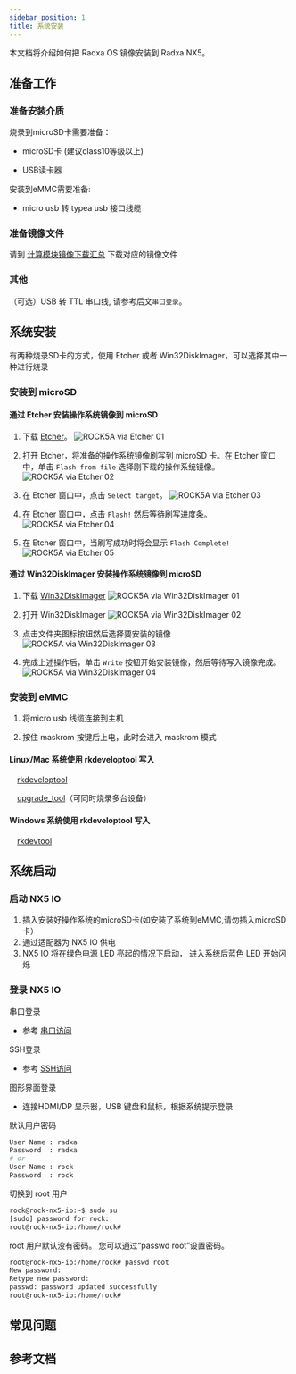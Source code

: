 ```yaml
---
sidebar_position: 1
title: 系统安装
---
```


本文档将介绍如何把 Radxa OS 镜像安装到 Radxa NX5。

## 准备工作

### 准备安装介质

烧录到microSD卡需要准备：

- microSD卡 (建议class10等级以上)

- USB读卡器

安装到eMMC需要准备:

- micro usb 转 typea usb 接口线缆

### 准备镜像文件

请到 [计算模块镜像下载汇总](/docs/compute-module/images.md) 下载对应的镜像文件

### 其他

（可选）USB 转 TTL 串口线, 请参考后文`串口登录`。

## 系统安装

有两种烧录SD卡的方式，使用 Etcher 或者 Win32DiskImager，可以选择其中一种进行烧录

### 安装到 microSD

<Tabs queryString="target">

<TabItem value="通过Etcher" label="Etcher">

#### 通过 Etcher 安装操作系统镜像到 microSD

1. 下载 [Etcher](https://etcher.balena.io/)。
   ![ROCK5A via Etcher 01](/img/rock5a/rock5a-etcher.webp)

2. 打开 Etcher，将准备的操作系统镜像刷写到 microSD 卡。在 Etcher 窗口中，单击 `Flash from file` 选择刚下载的操作系统镜像。
   ![ROCK5A via Etcher 02](/img/rock5a/rock5a-etcher-1.webp)

3. 在 Etcher 窗口中，点击 `Select target`。
   ![ROCK5A via Etcher 03](/img/rock5a/rock5a-etcher-2.webp)

4. 在 Etcher 窗口中，点击 `Flash!` 然后等待刷写进度条。
   ![ROCK5A via Etcher 04](/img/rock5a/rock5a-etcher-3.webp)

5. 在 Etcher 窗口中，当刷写成功时将会显示 `Flash Complete!`
   ![ROCK5A via Etcher 05](/img/rock5a/rock5a-etcher-4.webp)

</TabItem>

<TabItem value="通过 Win32DiskImager" label="Win32DiskImager">

#### 通过 Win32DiskImager 安装操作系统镜像到 microSD

1. 下载 [Win32DiskImager](https://win32diskimager.org/)
   ![ROCK5A via Win32DiskImager 01](/img/rock5a/rock5a-win32.webp)

2. 打开 Win32DiskImager
   ![ROCK5A via Win32DiskImager 02](/img/rock5a/rock5a-win32-1.webp)

3. 点击文件夹图标按钮然后选择要安装的镜像
   ![ROCK5A via Win32DiskImager 03](/img/rock5a/rock5a-win32-2.webp)

4. 完成上述操作后，单击 `Write` 按钮开始安装镜像，然后等待写入镜像完成。
   ![ROCK5A via Win32DiskImager 04](/img/rock5a/rock5a-win32-3.webp)

</TabItem>

</Tabs>

### 安装到 eMMC

1. 将micro usb 线缆连接到主机

2. 按住 maskrom 按键后上电，此时会进入 maskrom 模式

<Tabs queryString="target">

<TabItem value="Linux/Mac" label="Linux">

#### Linux/Mac 系统使用 rkdeveloptool 写入

&emsp;[rkdeveloptool](/general-tutorial/rksdk/rkdeveloptool)

&emsp;[upgrade_tool](general-tutorial/rksdk/upgrade_tool)（可同时烧录多台设备）

</TabItem>

<TabItem value="Windows" label="Windows">

#### Windows 系统使用 rkdeveloptool 写入

&emsp;[rkdevtool](/general-tutorial/rksdk/rkdevtool)

</TabItem>

</Tabs>

## 系统启动

### 启动 NX5 IO

1. 插入安装好操作系统的microSD卡(如安装了系统到eMMC,请勿插入microSD卡）
2. 通过适配器为 NX5 IO 供电
3. NX5 IO 将在绿色电源 LED 亮起的情况下启动， 进入系统后蓝色 LED 开始闪烁

### 登录 NX5 IO

串口登录

- 参考 [串口访问](/general-tutorial/serial)

SSH登录

- 参考 [SSH访问](/radxa-os/config/ssh-access.md)

图形界面登录

- 连接HDMI/DP 显示器，USB 键盘和鼠标，根据系统提示登录

默认用户密码

```bash
User Name : radxa
Password  : radxa
# or
User Name : rock
Password  : rock
```

切换到 root 用户

```bash
rock@rock-nx5-io:~$ sudo su
[sudo] password for rock:
root@rock-nx5-io:/home/rock#
```

root 用户默认没有密码。 您可以通过“passwd root”设置密码。

```bash
root@rock-nx5-io:/home/rock# passwd root
New password:
Retype new password:
passwd: password updated successfully
root@rock-nx5-io:/home/rock#
```

## 常见问题

## 参考文档
